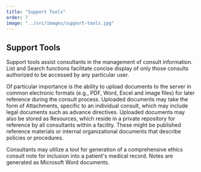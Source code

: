 ```yaml
---
title: "Support Tools"
order: 7
image: "../src/images/support-tools.jpg"
---
```


## Support Tools

Support tools assist consultants in the management of consult information. List and Search functions facilitate concise display of only those consults authorized to be accessed by any particular user.

Of particular importance is the ability to upload documents to the server in common electronic formats (e.g., PDF, Word, Excel and image files) for later reference during the consult process. Uploaded documents may take the form of Attachments, specific to an individual consult, which may include legal documents such as advance directives. Uploaded documents may also be stored as Resources, which reside in a private repository for reference by all consultants within a facility. These might be published reference materials or internal organizational documents that describe policies or procedures.

Consultants may utilize a tool for generation of a comprehensive ethics consult note for inclusion into a patient's medical record. Notes are generated as Microsoft Word documents.
